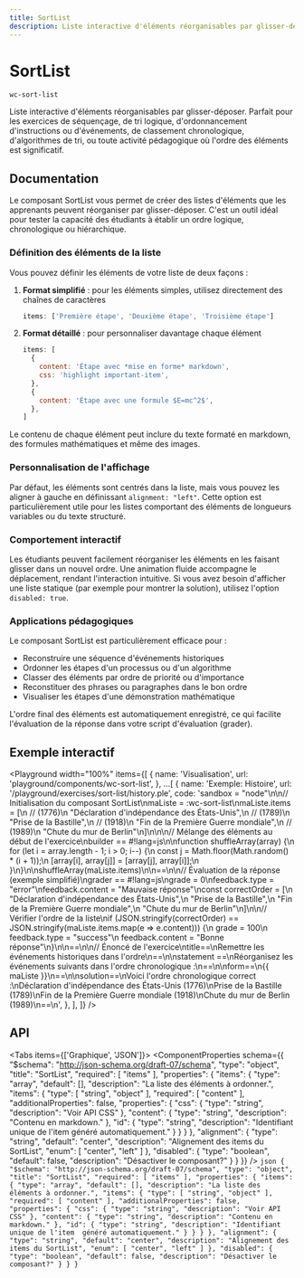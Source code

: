 ```yaml
---
title: SortList
description: Liste interactive d'éléments réorganisables par glisser-déposer. Parfait pour les exercices de séquençage, de tri logique, d'ordonnancement d'instructions ou d'événements, de classement chronologique, d'algorithmes de tri, ou toute activité pédagogique où l'ordre des éléments est significatif.
---
```



# SortList

`wc-sort-list`

Liste interactive d'éléments réorganisables par glisser-déposer. Parfait pour les exercices de séquençage, de tri logique, d'ordonnancement d'instructions ou d'événements, de classement chronologique, d'algorithmes de tri, ou toute activité pédagogique où l'ordre des éléments est significatif.

## Documentation

Le composant SortList vous permet de créer des listes d'éléments que les apprenants peuvent réorganiser par glisser-déposer. C'est un outil idéal pour tester la capacité des étudiants à établir un ordre logique, chronologique ou hiérarchique.

### Définition des éléments de la liste

Vous pouvez définir les éléments de votre liste de deux façons :

1. **Format simplifié** : pour les éléments simples, utilisez directement des chaînes de caractères

   ```js
   items: ['Première étape', 'Deuxième étape', 'Troisième étape']
   ```

2. **Format détaillé** : pour personnaliser davantage chaque élément
   ```js
   items: [
     {
       content: 'Étape avec *mise en forme* markdown',
       css: 'highlight important-item',
     },
     {
       content: 'Étape avec une formule $E=mc^2$',
     },
   ]
   ```

Le contenu de chaque élément peut inclure du texte formaté en markdown, des formules mathématiques et même des images.

### Personnalisation de l'affichage

Par défaut, les éléments sont centrés dans la liste, mais vous pouvez les aligner à gauche en définissant `alignment: "left"`. Cette option est particulièrement utile pour les listes comportant des éléments de longueurs variables ou du texte structuré.

### Comportement interactif

Les étudiants peuvent facilement réorganiser les éléments en les faisant glisser dans un nouvel ordre. Une animation fluide accompagne le déplacement, rendant l'interaction intuitive. Si vous avez besoin d'afficher une liste statique (par exemple pour montrer la solution), utilisez l'option `disabled: true`.

### Applications pédagogiques

Le composant SortList est particulièrement efficace pour :

- Reconstruire une séquence d'événements historiques
- Ordonner les étapes d'un processus ou d'un algorithme
- Classer des éléments par ordre de priorité ou d'importance
- Reconstituer des phrases ou paragraphes dans le bon ordre
- Visualiser les étapes d'une démonstration mathématique

L'ordre final des éléments est automatiquement enregistré, ce qui facilite l'évaluation de la réponse dans votre script d'évaluation (grader).

## Exemple interactif

<Playground
  width="100%"
  items={[
    {
      name: 'Visualisation',
      url: 'playground/components/wc-sort-list',
    },
    ...[
      {
        name: 'Exemple: Histoire',
        url: '/playground/exercises/sort-list/history.ple',
        code: 'sandbox = "node"\n\n// Initialisation du composant SortList\nmaListe = :wc-sort-list\nmaListe.items = [\n  // (1776)\n  "Déclaration d\'indépendance des États-Unis",\n  // (1789)\n  "Prise de la Bastille",\n  // (1918)\n  "Fin de la Première Guerre mondiale",\n  // (1989)\n  "Chute du mur de Berlin"\n]\n\n\n// Mélange des éléments au début de l\'exercice\nbuilder == #!lang=js\n\nfunction shuffleArray(array) {\n  for (let i = array.length - 1; i > 0; i--) {\n    const j = Math.floor(Math.random() * (i + 1));\n    [array[i], array[j]] = [array[j], array[i]];\n  }\n}\n\nshuffleArray(maListe.items)\n\n==\n\n// Évaluation de la réponse (exemple simplifié)\ngrader == #!lang=js\ngrade = 0\nfeedback.type = "error"\nfeedback.content = "Mauvaise réponse"\nconst correctOrder = [\n  "Déclaration d\'indépendance des États-Unis",\n  "Prise de la Bastille",\n  "Fin de la Première Guerre mondiale",\n  "Chute du mur de Berlin"\n]\n\n// Vérifier l\'ordre de la liste\nif (JSON.stringify(correctOrder) == JSON.stringify(maListe.items.map(e => e.content))) {\n    grade = 100\n    feedback.type = "success"\n    feedback.content = "Bonne réponse"\n}\n\n==\n\n// Énoncé de l\'exercice\ntitle==\nRemettre les événements historiques dans l\'ordre\n==\n\nstatement ==\nRéorganisez les événements suivants dans l\'ordre chronologique :\n==\n\nform==\n{{ maListe }}\n==\n\nsolution==\nVoici l\'ordre chronologique correct :\nDéclaration d\'indépendance des États-Unis (1776)\nPrise de la Bastille (1789)\nFin de la Première Guerre mondiale (1918)\nChute du mur de Berlin (1989)\n==\n',
      },
    ],
  ]}
/>

## API

<Tabs items={['Graphique', 'JSON']}>
  <Tab>
    <ComponentProperties schema={{
  "$schema": "http://json-schema.org/draft-07/schema",
  "type": "object",
  "title": "SortList",
  "required": [
    "items"
  ],
  "properties": {
    "items": {
      "type": "array",
      "default": [],
      "description": "La liste des éléments à ordonner.",
      "items": {
        "type": [
          "string",
          "object"
        ],
        "required": [
          "content"
        ],
        "additionalProperties": false,
        "properties": {
          "css": {
            "type": "string",
            "description": "Voir API CSS"
          },
          "content": {
            "type": "string",
            "description": "Contenu en markdown."
          },
          "id": {
            "type": "string",
            "description": "Identifiant unique de l'item  généré automatiquement."
          }
        }
      }
    },
    "alignment": {
      "type": "string",
      "default": "center",
      "description": "Alignement des items du SortList",
      "enum": [
        "center",
        "left"
      ]
    },
    "disabled": {
      "type": "boolean",
      "default": false,
      "description": "Désactiver le composant?"
    }
  }
}} />
  </Tab>
  <Tab>
    ```json
    {
  "$schema": "http://json-schema.org/draft-07/schema",
  "type": "object",
  "title": "SortList",
  "required": [
    "items"
  ],
  "properties": {
    "items": {
      "type": "array",
      "default": [],
      "description": "La liste des éléments à ordonner.",
      "items": {
        "type": [
          "string",
          "object"
        ],
        "required": [
          "content"
        ],
        "additionalProperties": false,
        "properties": {
          "css": {
            "type": "string",
            "description": "Voir API CSS"
          },
          "content": {
            "type": "string",
            "description": "Contenu en markdown."
          },
          "id": {
            "type": "string",
            "description": "Identifiant unique de l'item  généré automatiquement."
          }
        }
      }
    },
    "alignment": {
      "type": "string",
      "default": "center",
      "description": "Alignement des items du SortList",
      "enum": [
        "center",
        "left"
      ]
    },
    "disabled": {
      "type": "boolean",
      "default": false,
      "description": "Désactiver le composant?"
    }
  }
}
    ```
  </Tab>
</Tabs>
